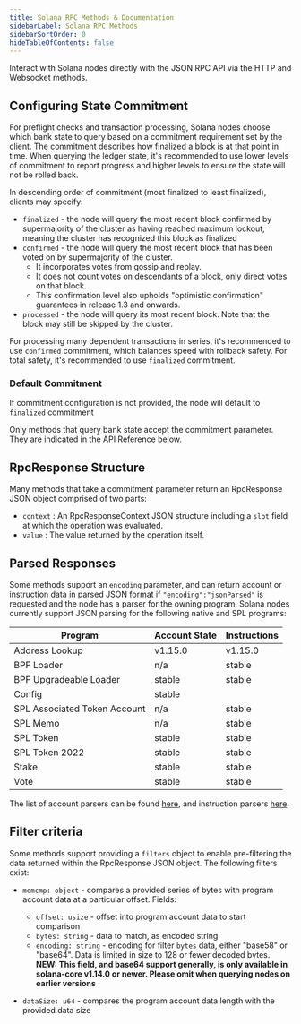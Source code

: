 ```yaml
---
title: Solana RPC Methods & Documentation
sidebarLabel: Solana RPC Methods
sidebarSortOrder: 0
hideTableOfContents: false
---
```


Interact with Solana nodes directly with the JSON RPC API via the HTTP and
Websocket methods.

## Configuring State Commitment

For preflight checks and transaction processing, Solana nodes choose which bank
state to query based on a commitment requirement set by the client. The
commitment describes how finalized a block is at that point in time. When
querying the ledger state, it's recommended to use lower levels of commitment to
report progress and higher levels to ensure the state will not be rolled back.

In descending order of commitment (most finalized to least finalized), clients
may specify:

- `finalized` - the node will query the most recent block confirmed by
  supermajority of the cluster as having reached maximum lockout, meaning the
  cluster has recognized this block as finalized
- `confirmed` - the node will query the most recent block that has been voted on
  by supermajority of the cluster.
  - It incorporates votes from gossip and replay.
  - It does not count votes on descendants of a block, only direct votes on that
    block.
  - This confirmation level also upholds "optimistic confirmation" guarantees in
    release 1.3 and onwards.
- `processed` - the node will query its most recent block. Note that the block
  may still be skipped by the cluster.

For processing many dependent transactions in series, it's recommended to use
`confirmed` commitment, which balances speed with rollback safety. For total
safety, it's recommended to use `finalized` commitment.

### Default Commitment

If commitment configuration is not provided, the node will default to
`finalized` commitment

Only methods that query bank state accept the commitment parameter. They are
indicated in the API Reference below.

## RpcResponse Structure

Many methods that take a commitment parameter return an RpcResponse JSON object
comprised of two parts:

- `context` : An RpcResponseContext JSON structure including a `slot` field at
  which the operation was evaluated.
- `value` : The value returned by the operation itself.

## Parsed Responses

Some methods support an `encoding` parameter, and can return account or
instruction data in parsed JSON format if `"encoding":"jsonParsed"` is requested
and the node has a parser for the owning program. Solana nodes currently support
JSON parsing for the following native and SPL programs:

| Program                      | Account State | Instructions |
| ---------------------------- | ------------- | ------------ |
| Address Lookup               | v1.15.0       | v1.15.0      |
| BPF Loader                   | n/a           | stable       |
| BPF Upgradeable Loader       | stable        | stable       |
| Config                       | stable        |              |
| SPL Associated Token Account | n/a           | stable       |
| SPL Memo                     | n/a           | stable       |
| SPL Token                    | stable        | stable       |
| SPL Token 2022               | stable        | stable       |
| Stake                        | stable        | stable       |
| Vote                         | stable        | stable       |

The list of account parsers can be found
[here](https://github.com/solana-labs/solana/blob/master/account-decoder/src/parse_account_data.rs),
and instruction parsers
[here](https://github.com/solana-labs/solana/blob/master/transaction-status/src/parse_instruction.rs).

## Filter criteria

Some methods support providing a `filters` object to enable pre-filtering the
data returned within the RpcResponse JSON object. The following filters exist:

- `memcmp: object` - compares a provided series of bytes with program account
  data at a particular offset. Fields:

  - `offset: usize` - offset into program account data to start comparison
  - `bytes: string` - data to match, as encoded string
  - `encoding: string` - encoding for filter `bytes` data, either "base58" or
    "base64". Data is limited in size to 128 or fewer decoded bytes.<br />
    **NEW: This field, and base64 support generally, is only available in
    solana-core v1.14.0 or newer. Please omit when querying nodes on earlier
    versions**

- `dataSize: u64` - compares the program account data length with the provided
  data size
